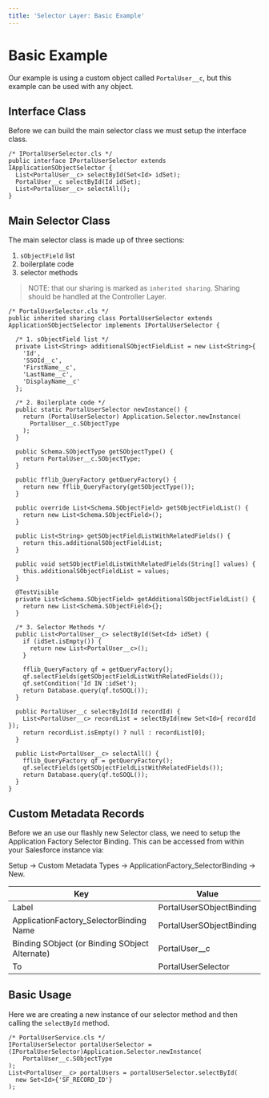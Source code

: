 ```yaml
---
title: 'Selector Layer: Basic Example'
---
```


# Basic Example

Our example is using a custom object called `PortalUser__c`, but this example can be used with any object.

## Interface Class

Before we can build the main selector class we must setup the interface class.

```apex
/* IPortalUserSelector.cls */
public interface IPortalUserSelector extends IApplicationSObjectSelector {
  List<PortalUser__c> selectById(Set<Id> idSet);
  PortalUser__c selectById(Id idSet);
  List<PortalUser__c> selectAll();
}
```

## Main Selector Class

The main selector class is made up of three sections:

1. `sObjectField` list
2. boilerplate code
3. selector methods

> NOTE: that our sharing is marked as `inherited sharing`. Sharing should be handled at the Controller Layer.

```apex
/* PortalUserSelector.cls */
public inherited sharing class PortalUserSelector extends ApplicationSObjectSelector implements IPortalUserSelector {

  /* 1. sObjectField list */
  private List<String> additionalSObjectFieldList = new List<String>{
    'Id',
    'SSOId__c',
    'FirstName__c',
    'LastName__c',
    'DisplayName__c'
  };

  /* 2. Boilerplate code */
  public static PortalUserSelector newInstance() {
    return (PortalUserSelector) Application.Selector.newInstance(
      PortalUser__c.SObjectType
    );
  }

  public Schema.SObjectType getSObjectType() {
    return PortalUser__c.SObjectType;
  }

  public fflib_QueryFactory getQueryFactory() {
    return new fflib_QueryFactory(getSObjectType());
  }

  public override List<Schema.SObjectField> getSObjectFieldList() {
    return new List<Schema.SObjectField>();
  }

  public List<String> getSObjectFieldListWithRelatedFields() {
    return this.additionalSObjectFieldList;
  }

  public void setSObjectFieldListWithRelatedFields(String[] values) {
    this.additionalSObjectFieldList = values;
  }

  @TestVisible
  private List<Schema.SObjectField> getAdditionalSObjectFieldList() {
    return new List<Schema.SObjectField>{};
  }

  /* 3. Selector Methods */
  public List<PortalUser__c> selectById(Set<Id> idSet) {
    if (idSet.isEmpty()) {
      return new List<PortalUser__c>();
    }

    fflib_QueryFactory qf = getQueryFactory();
    qf.selectFields(getSObjectFieldListWithRelatedFields());
    qf.setCondition('Id IN :idSet');
    return Database.query(qf.toSOQL());
  }

  public PortalUser__c selectById(Id recordId) {
    List<PortalUser__c> recordList = selectById(new Set<Id>{ recordId });
    return recordList.isEmpty() ? null : recordList[0];
  }

  public List<PortalUser__c> selectAll() {
    fflib_QueryFactory qf = getQueryFactory();
    qf.selectFields(getSObjectFieldListWithRelatedFields());
    return Database.query(qf.toSOQL());
  }
}
```

## Custom Metadata Records

Before we an use our flashly new Selector class, we need to setup the Application Factory Selector Binding. This can be accessed from within your Salesforce instance via:

Setup → Custom Metadata Types → ApplicationFactory_SelectorBinding → New.

| Key                                            | Value                    |
| ---------------------------------------------- | ------------------------ |
| Label                                          | PortalUserSObjectBinding |
| ApplicationFactory_SelectorBinding Name        | PortalUserSObjectBinding |
| Binding SObject (or Binding SObject Alternate) | PortalUser\_\_c          |
| To                                             | PortalUserSelector       |

## Basic Usage

Here we are creating a new instance of our selector method and then calling the `selectById` method.

```apex
/* PortalUserService.cls */
IPortalUserSelector portalUserSelector = (IPortalUserSelector)Application.Selector.newInstance(
	PortalUser__c.SObjectType
);
List<PortalUser__c> portalUsers = portalUserSelector.selectById(
  new Set<Id>{'SF_RECORD_ID'}
);
```
